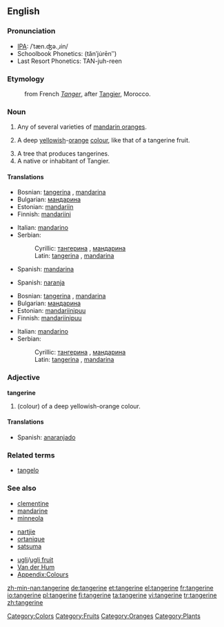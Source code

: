 {{wikipedia}}
==English==

===Pronunciation===
* [[IPA]]: /ˈtæn.ʤə.ˌɹin/
* Schoolbook Phonetics: (tănʹju̇rēnʺ)
* Last Resort Phonetics: TAN-juh-reen

===Etymology===
: from French ''[[Tanger]]'', after [[:w:Tangier|Tangier]], Morocco.

===Noun===
{{en-noun}}

# Any of several varieties of [[mandarin orange]]s.
# {{colour}} A deep [[yellow]]ish-[[orange]] [[colour]], like that of a tangerine fruit.
#: {{colour panel|2=F28500}}
# A tree that produces tangerines.
# A native or inhabitant of Tangier.

====Translations====
{{trans-top|fruit}}
* Bosnian: [[tangerina]] {{f}}, [[mandarina]] {{f}}
* Bulgarian: [[мандарина]] {{f}}
* Estonian: [[mandariin]]
* Finnish: [[mandariini]]
{{trans-mid}}
* Italian: [[mandarino]] {{m}}
* Serbian:
*: Cyrillic: [[тангерина]] {{f}}, [[мандарина]] {{f}}
*: Latin: [[tangerina]] {{f}}, [[mandarina]] {{f}}
* Spanish: [[mandarina]] {{f}}
{{trans-bottom}}

{{trans-top|colour}}
* Spanish: [[naranja]] {{m}}
{{trans-mid}}
{{trans-bottom}}

{{trans-top|tree}}
* Bosnian: [[tangerina]] {{f}}, [[mandarina]] {{f}}
* Bulgarian: [[мандарина]] {{f}}
* Estonian: [[mandariinipuu]]
* Finnish: [[mandariinipuu]]
{{trans-mid}}
* Italian: [[mandarino]] {{m}}
* Serbian:
*: Cyrillic: [[тангерина]] {{f}}, [[мандарина]] {{f}}
*: Latin: [[tangerina]] {{f}}, [[mandarina]] {{f}}
{{trans-bottom}}

{{trans-top|from Tangier}}
{{trans-mid}}
{{trans-bottom}}

===Adjective===
'''tangerine'''

# (colour) of a deep yellowish-orange colour.

====Translations====
{{trans-top|colour}}
* Spanish: [[anaranjado]] {{m}}
{{trans-mid}}
{{trans-bottom}}

===Related terms===
* [[tangelo]]

===See also===
{{top3}}
* [[clementine]]
* [[mandarine]]
* [[minneola]]
{{mid3}}
* [[nartjie]]
* [[ortanique]]
* [[satsuma]]
{{mid3}}
* [[ugli]]/[[ugli fruit]]
* [[Van der Hum]]
* [[Appendix:Colours]]
{{bottom}}

[[Category:Colors]]
[[Category:Fruits]]
[[Category:Oranges]]
[[Category:Plants]]

[[zh-min-nan:tangerine]]
[[de:tangerine]]
[[et:tangerine]]
[[el:tangerine]]
[[fr:tangerine]]
[[io:tangerine]]
[[pl:tangerine]]
[[fi:tangerine]]
[[ta:tangerine]]
[[vi:tangerine]]
[[tr:tangerine]]
[[zh:tangerine]]